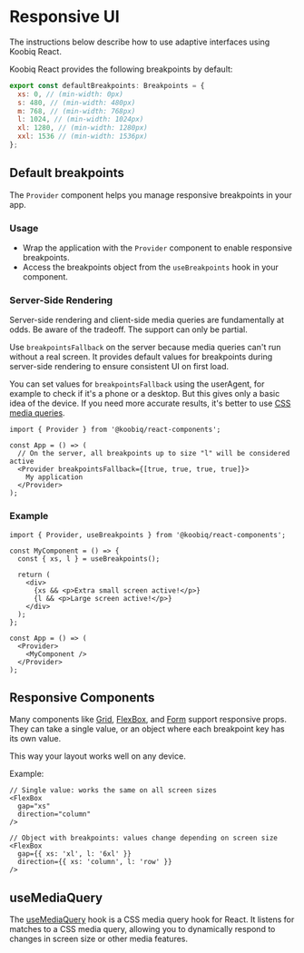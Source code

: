 
<Meta title="Responsive UI" />

# Responsive UI

The instructions below describe how to use adaptive interfaces using Koobiq React.

Koobiq React provides the following breakpoints by default:

```js
export const defaultBreakpoints: Breakpoints = {
  xs: 0, // (min-width: 0px)
  s: 480, // (min-width: 480px)
  m: 768, // (min-width: 768px)
  l: 1024, // (min-width: 1024px)
  xl: 1280, // (min-width: 1280px)
  xxl: 1536 // (min-width: 1536px)
};
```

## Default breakpoints

The `Provider` component helps you manage responsive breakpoints in your app.

### Usage

- Wrap the application with the `Provider` component to enable responsive breakpoints.
- Access the breakpoints object from the `useBreakpoints` hook in your component.

### Server-Side Rendering

<Alert status="warning">
  Server-side rendering and client-side media queries are fundamentally at odds.
  Be aware of the tradeoff. The support can only be partial.
</Alert>

Use `breakpointsFallback` on the server because media queries can't run without a real screen.
It provides default values for breakpoints during server-side rendering to ensure consistent UI on first load.

You can set values for `breakpointsFallback` using the userAgent, for example to check if it's a phone or a desktop.
But this gives only a basic idea of the device. If you need more accurate results, it's better to use
[CSS media queries](https://developer.mozilla.org/en-US/docs/Web/CSS/CSS_media_queries/Using_media_queries).

```tsx
import { Provider } from '@koobiq/react-components';

const App = () => (
  // On the server, all breakpoints up to size "l" will be considered active
  <Provider breakpointsFallback={[true, true, true, true]}>
    My application
  </Provider>
);
```

### Example

```tsx
import { Provider, useBreakpoints } from '@koobiq/react-components';

const MyComponent = () => {
  const { xs, l } = useBreakpoints();

  return (
    <div>
      {xs && <p>Extra small screen active!</p>}
      {l && <p>Large screen active!</p>}
    </div>
  );
};

const App = () => (
  <Provider>
    <MyComponent />
  </Provider>
);
```

## Responsive Components

Many components like [Grid](?path=/docs/components-grid--docs#responsive-values-1), [FlexBox](?path=/docs/components-flexbox--docs#responsive-values),
and [Form](?path=/docs/components-form--docs) support responsive props.
They can take a single value, or an object where each breakpoint key has its own value.

This way your layout works well on any device.

Example:

```tsx
// Single value: works the same on all screen sizes
<FlexBox
  gap="xs"
  direction="column"
/>

// Object with breakpoints: values change depending on screen size
<FlexBox
  gap={{ xs: 'xl', l: '6xl' }}
  direction={{ xs: 'column', l: 'row' }}
/>
```

## useMediaQuery

The [useMediaQuery](?path=/docs/hooks-usemediaquery--docs) hook is a CSS media query hook for React. It listens for matches to a CSS media query,
allowing you to dynamically respond to changes in screen size or other media features.
